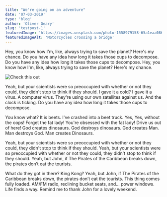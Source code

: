 ```yaml
---
title: "We're going on an adventure"
date: '07-03-2019'
type: 'blog'
author: 'Oliver Geary'
slug: 'testpost-1'
featuredImage: 'https://images.unsplash.com/photo-1558979158-65a1eaa08691?ixlib=rb-1.2.1&ixid=eyJhcHBfaWQiOjEyMDd9&auto=format&fit=crop&w=3900&q=80'
featuredImageAlt: 'Motorcycles crossing a bridge'
---
```


Hey, you know how I'm, like, always trying to save the planet? Here's my chance. Do you have any idea how long it takes those cups to decompose. Do you have any idea how long it takes those cups to decompose. Hey, you know how I'm, like, always trying to save the planet? Here's my chance.

![Check this out](https://images.unsplash.com/photo-1558979158-65a1eaa08691?ixlib=rb-1.2.1&ixid=eyJhcHBfaWQiOjEyMDd9&auto=format&fit=crop&w=3900&q=80)

Yeah, but your scientists were so preoccupied with whether or not they could, they didn't stop to think if they should. I gave it a cold? I gave it a virus. A computer virus. They're using our own satellites against us. And the clock is ticking. Do you have any idea how long it takes those cups to decompose.

You know what? It is beets. I've crashed into a beet truck. Yes, Yes, without the oops! Forget the fat lady! You're obsessed with the fat lady! Drive us out of here! God creates dinosaurs. God destroys dinosaurs. God creates Man. Man destroys God. Man creates Dinosaurs.

Yeah, but your scientists were so preoccupied with whether or not they could, they didn't stop to think if they should. Yeah, but your scientists were so preoccupied with whether or not they could, they didn't stop to think if they should. Yeah, but John, if The Pirates of the Caribbean breaks down, the pirates don’t eat the tourists.

What do they got in there? King Kong? Yeah, but John, if The Pirates of the Caribbean breaks down, the pirates don’t eat the tourists. This thing comes fully loaded. AM/FM radio, reclining bucket seats, and... power windows. Life finds a way. Remind me to thank John for a lovely weekend.
